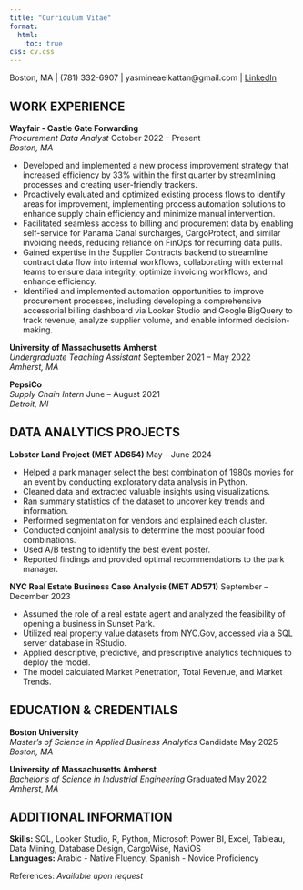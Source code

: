 ```yaml
---
title: "Curriculum Vitae"
format:
  html:
    toc: true
css: cv.css
---
```


::: {.print-only .contact-block}
Boston, MA | (781) 332-6907 | yasmineaelkattan@gmail.com | [LinkedIn](https://www.linkedin.com/in/yasmine-el-kattan/)
:::

## WORK EXPERIENCE

**Wayfair - Castle Gate Forwarding** <br> *Procurement Data Analyst* [October 2022 – Present]{.cvdate}  
*Boston, MA*

- Developed and implemented a new process improvement strategy that increased efficiency by 33% within the first quarter by streamlining processes and creating user-friendly trackers.
- Proactively evaluated and optimized existing process flows to identify areas for improvement, implementing process automation solutions to enhance supply chain efficiency and minimize manual intervention.
- Facilitated seamless access to billing and procurement data by enabling self-service for Panama Canal surcharges, CargoProtect, and similar invoicing needs, reducing reliance on FinOps for recurring data pulls.
- Gained expertise in the Supplier Contracts backend to streamline contract data flow into internal workflows, collaborating with external teams to ensure data integrity, optimize invoicing workflows, and enhance efficiency.
- Identified and implemented automation opportunities to improve procurement processes, including developing a comprehensive accessorial billing dashboard via Looker Studio and Google BigQuery to track revenue, analyze supplier volume, and enable informed decision-making.

**University of Massachusetts Amherst** <br> *Undergraduate Teaching Assistant* [September 2021 – May 2022]{.cvdate}  
*Amherst, MA*

**PepsiCo** <br> *Supply Chain Intern* [June – August 2021]{.cvdate}  
*Detroit, MI*

## DATA ANALYTICS PROJECTS{style="page-break-before: always"}

**Lobster Land Project (MET AD654)** [May – June 2024]{.cvdate}

- Helped a park manager select the best combination of 1980s movies for an event by conducting exploratory data analysis in Python.
- Cleaned data and extracted valuable insights using visualizations.
- Ran summary statistics of the dataset to uncover key trends and information.
- Performed segmentation for vendors and explained each cluster.
- Conducted conjoint analysis to determine the most popular food combinations.
- Used A/B testing to identify the best event poster.
- Reported findings and provided optimal recommendations to the park manager.

**NYC Real Estate Business Case Analysis (MET AD571)** [September – December 2023]{.cvdate}

- Assumed the role of a real estate agent and analyzed the feasibility of opening a business in Sunset Park.
- Utilized real property value datasets from NYC.Gov, accessed via a SQL server database in RStudio.
- Applied descriptive, predictive, and prescriptive analytics techniques to deploy the model.
- The model calculated Market Penetration, Total Revenue, and Market Trends.

## EDUCATION & CREDENTIALS

**Boston University** <br> *Master’s of Science in Applied Business Analytics* [Candidate May 2025]{.cvdate}  
*Boston, MA*

**University of Massachusetts Amherst** <br> *Bachelor’s of Science in Industrial Engineering* [Graduated May 2022]{.cvdate}  
*Amherst, MA*

## ADDITIONAL INFORMATION

**Skills:** SQL, Looker Studio, R, Python, Microsoft Power BI, Excel, Tableau, Data Mining, Database Design, CargoWise, NaviOS  
**Languages:** Arabic - Native Fluency, Spanish - Novice Proficiency  

References: *Available upon request*
